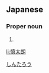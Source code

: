 ==Japanese==
{{ja-kanjitab|慎|太|朗}}

===Proper noun===
{{ja-pos|proper|しんたろう}}

# {{given name|male|lang=ja}}

[[Category:Japanese male given names|しんたろう]]

[[li:慎太朗]]